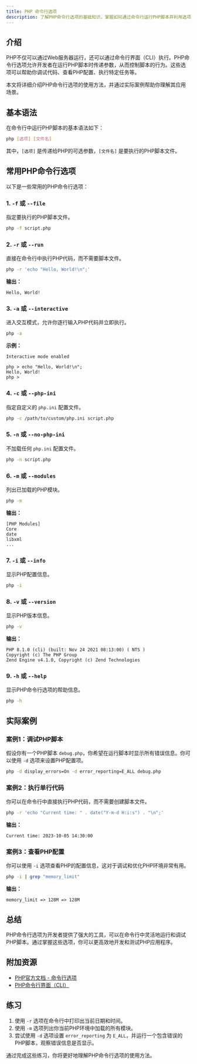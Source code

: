 ```yaml
---
title: PHP 命令行选项
description: 了解PHP命令行选项的基础知识，掌握如何通过命令行运行PHP脚本并利用选项优化开发流程。
---
```


## 介绍

PHP不仅可以通过Web服务器运行，还可以通过命令行界面（CLI）执行。PHP命令行选项允许开发者在运行PHP脚本时传递参数，从而控制脚本的行为。这些选项可以帮助你调试代码、查看PHP配置、执行特定任务等。

本文将详细介绍PHP命令行选项的使用方法，并通过实际案例帮助你理解其应用场景。

## 基本语法

在命令行中运行PHP脚本的基本语法如下：

```bash
php [选项] [文件名]
```

其中，`[选项]` 是传递给PHP的可选参数，`[文件名]` 是要执行的PHP脚本文件。

## 常用PHP命令行选项

以下是一些常用的PHP命令行选项：

### 1. `-f` 或 `--file`

指定要执行的PHP脚本文件。

```bash
php -f script.php
```

### 2. `-r` 或 `--run`

直接在命令行中执行PHP代码，而不需要脚本文件。

```bash
php -r 'echo "Hello, World!\n";'
```

**输出：**

```
Hello, World!
```

### 3. `-a` 或 `--interactive`

进入交互模式，允许你逐行输入PHP代码并立即执行。

```bash
php -a
```

**示例：**

```
Interactive mode enabled

php > echo "Hello, World!\n";
Hello, World!
php > 
```

### 4. `-c` 或 `--php-ini`

指定自定义的 `php.ini` 配置文件。

```bash
php -c /path/to/custom/php.ini script.php
```

### 5. `-n` 或 `--no-php-ini`

不加载任何 `php.ini` 配置文件。

```bash
php -n script.php
```

### 6. `-m` 或 `--modules`

列出已加载的PHP模块。

```bash
php -m
```

**输出：**

```
[PHP Modules]
Core
date
libxml
...
```

### 7. `-i` 或 `--info`

显示PHP配置信息。

```bash
php -i
```

### 8. `-v` 或 `--version`

显示PHP版本信息。

```bash
php -v
```

**输出：**

```
PHP 8.1.0 (cli) (built: Nov 24 2021 08:13:00) ( NTS )
Copyright (c) The PHP Group
Zend Engine v4.1.0, Copyright (c) Zend Technologies
```

### 9. `-h` 或 `--help`

显示PHP命令行选项的帮助信息。

```bash
php -h
```

## 实际案例

### 案例1：调试PHP脚本

假设你有一个PHP脚本 `debug.php`，你希望在运行脚本时显示所有错误信息。你可以使用 `-d` 选项来设置PHP配置项。

```bash
php -d display_errors=On -d error_reporting=E_ALL debug.php
```

### 案例2：执行单行代码

你可以在命令行中直接执行PHP代码，而不需要创建脚本文件。

```bash
php -r 'echo "Current time: " . date("Y-m-d H:i:s") . "\n";'
```

**输出：**

```
Current time: 2023-10-05 14:30:00
```

### 案例3：查看PHP配置

你可以使用 `-i` 选项查看PHP的配置信息，这对于调试和优化PHP环境非常有用。

```bash
php -i | grep "memory_limit"
```

**输出：**

```
memory_limit => 128M => 128M
```

## 总结

PHP命令行选项为开发者提供了强大的工具，可以在命令行中灵活地运行和调试PHP脚本。通过掌握这些选项，你可以更高效地开发和测试PHP应用程序。

## 附加资源

- [PHP官方文档 - 命令行选项](https://www.php.net/manual/en/features.commandline.options.php)
- [PHP命令行界面（CLI）](https://www.php.net/manual/en/features.commandline.php)

## 练习

1. 使用 `-r` 选项在命令行中打印出当前日期和时间。
2. 使用 `-m` 选项列出你当前PHP环境中加载的所有模块。
3. 尝试使用 `-d` 选项设置 `error_reporting` 为 `E_ALL`，并运行一个包含错误的PHP脚本，观察错误信息是否显示。

通过完成这些练习，你将更好地理解PHP命令行选项的使用方法。